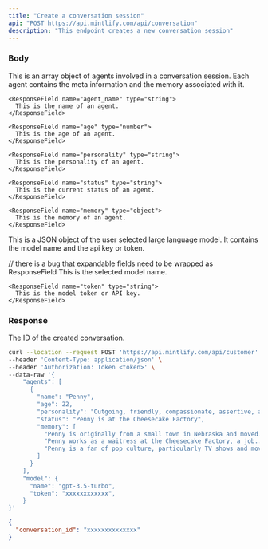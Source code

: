 ```yaml
---
title: "Create a conversation session"
api: "POST https://api.mintlify.com/api/conversation"
description: "This endpoint creates a new conversation session"
---
```


### Body

<ParamField body="agents" type="object">
  This is an array object of agents involved in a conversation
  session. Each agent contains the meta information and the memory
  associated with it.

  <Expandable title="Fields">
  
    <ResponseField name="agent_name" type="string">
      This is the name of an agent.
    </ResponseField>

    <ResponseField name="age" type="number">
      This is the age of an agent.
    </ResponseField>

    <ResponseField name="personality" type="string">
      This is the personality of an agent.
    </ResponseField>

    <ResponseField name="status" type="string">
      This is the current status of an agent.
    </ResponseField>

    <ResponseField name="memory" type="object">
      This is the memory of an agent.
    </ResponseField>

  </Expandable>

</ParamField>

<ParamField body="model" type="object">
  This is a JSON object of the user selected large language model. It contains
  the model name and the api key or token.
  
  // there is a bug that expandable fields need to be wrapped as ResponseField
  <Expandable title="Fields">
    <ResponseField name="name" type="string">
      This is the selected model name.
    </ResponseField>

    <ResponseField name="token" type="string">
      This is the model token or API key.
    </ResponseField>

  </Expandable>
</ParamField>

### Response

<ResponseField name="conversation_id" type="string">
  The ID of the created conversation.
</ResponseField>

<RequestExample>

```bash Example Request
curl --location --request POST 'https://api.mintlify.com/api/customer' \
--header 'Content-Type: application/json' \
--header 'Authorization: Token <token>' \
--data-raw '{
    "agents": [
      {
        "name": "Penny",
        "age": 22,
        "personality": "Outgoing, friendly, compassionate, assertive, and determined",
        "status": "Penny is at the Cheesecake Factory",
        "memory": [
          "Penny is originally from a small town in Nebraska and moved....",
          "Penny works as a waitress at the Cheesecake Factory, a job...",
          "Penny is a fan of pop culture, particularly TV shows and movies..."
        ]
      }
    ],
    "model": {
      "name": "gpt-3.5-turbo",
      "token": "xxxxxxxxxxxx",
    }
}'
```

</RequestExample>

<ResponseExample>

```json Response
{
  "conversation_id": "xxxxxxxxxxxxxx"
}
```

</ResponseExample>
